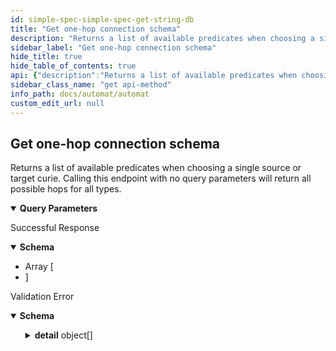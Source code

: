 ```yaml
---
id: simple-spec-simple-spec-get-string-db
title: "Get one-hop connection schema"
description: "Returns a list of available predicates when choosing a single source or target curie. Calling this endpoint with no query parameters will return all possible hops for all types."
sidebar_label: "Get one-hop connection schema"
hide_title: true
hide_table_of_contents: true
api: {"description":"Returns a list of available predicates when choosing a single source or target curie. Calling this endpoint with no query parameters will return all possible hops for all types.","operationId":"simple_spec_simple_spec_get_string-db","parameters":[{"required":false,"schema":{"title":"Source","type":"string"},"name":"source","in":"query"},{"required":false,"schema":{"title":"Target","type":"string"},"name":"target","in":"query"}],"responses":{"200":{"description":"Successful Response","content":{"application/json":{"schema":{"title":"Response Simple Spec Simple Spec Get","type":"array","items":{"title":"SimpleSpecElement","required":["source_type","target_type","edge_type"],"type":"object","properties":{"source_type":{"title":"Source Type","type":"string"},"target_type":{"title":"Target Type","type":"string"},"edge_type":{"title":"Edge Type","type":"string"}}}}}}},"422":{"description":"Validation Error","content":{"application/json":{"schema":{"title":"HTTPValidationError","type":"object","properties":{"detail":{"title":"Detail","type":"array","items":{"title":"ValidationError","required":["loc","msg","type"],"type":"object","properties":{"loc":{"title":"Location","type":"array","items":{"anyOf":[{"type":"string"},{"type":"integer"}]}},"msg":{"title":"Message","type":"string"},"type":{"title":"Error Type","type":"string"}}}}}}}}}},"tags":["STRING"],"method":"get","path":"/string-db/simple_spec","servers":[{"url":"https://automat-u24.apps.renci.org"}],"info":{"title":"Automat","version":"2.1","termsOfService":"http://loading"},"postman":{"name":"Get one-hop connection schema","description":{"content":"Returns a list of available predicates when choosing a single source or target curie. Calling this endpoint with no query parameters will return all possible hops for all types.","type":"text/plain"},"url":{"path":["string-db","simple_spec"],"host":["{{baseUrl}}"],"query":[{"disabled":false,"key":"source","value":""},{"disabled":false,"key":"target","value":""}],"variable":[]},"header":[{"key":"Accept","value":"application/json"}],"method":"GET"}}
sidebar_class_name: "get api-method"
info_path: docs/automat/automat
custom_edit_url: null
---
```



## Get one-hop connection schema



Returns a list of available predicates when choosing a single source or target curie. Calling this endpoint with no query parameters will return all possible hops for all types.

<details style={{"marginBottom":"1rem"}} data-collapsed={false} open={true}><summary style={{}}><strong>Query Parameters</strong></summary><div><ul><ParamsItem className={"paramsItem"} param={{"required":false,"schema":{"title":"Source","type":"string"},"name":"source","in":"query"}}></ParamsItem><ParamsItem className={"paramsItem"} param={{"required":false,"schema":{"title":"Target","type":"string"},"name":"target","in":"query"}}></ParamsItem></ul></div></details><div><ApiTabs><TabItem label={"200"} value={"200"}><div>

Successful Response

</div><div><MimeTabs schemaType={"response"}><TabItem label={"application/json"} value={"application/json"}><SchemaTabs><TabItem label={"Schema"} value={"Schema"}><details style={{}} data-collapsed={false} open={true}><summary style={{"textAlign":"left"}}><strong>Schema</strong></summary><div style={{"textAlign":"left","marginLeft":"1rem"}}></div><ul style={{"marginLeft":"1rem"}}><li><div style={{"fontSize":"var(--ifm-code-font-size)","opacity":"0.6","marginLeft":"-.5rem","paddingBottom":".5rem"}}>Array [</div></li><SchemaItem collapsible={false} name={"source_type"} required={false} schemaName={"Source Type"} qualifierMessage={undefined} schema={{"title":"Source Type","type":"string"}}></SchemaItem><SchemaItem collapsible={false} name={"target_type"} required={false} schemaName={"Target Type"} qualifierMessage={undefined} schema={{"title":"Target Type","type":"string"}}></SchemaItem><SchemaItem collapsible={false} name={"edge_type"} required={false} schemaName={"Edge Type"} qualifierMessage={undefined} schema={{"title":"Edge Type","type":"string"}}></SchemaItem><li><div style={{"fontSize":"var(--ifm-code-font-size)","opacity":"0.6","marginLeft":"-.5rem"}}>]</div></li></ul></details></TabItem><TabItem label={"Example (from schema)"} value={"Example (from schema)"}><ResponseSamples responseExample={"[\n  {\n    \"source_type\": \"string\",\n    \"target_type\": \"string\",\n    \"edge_type\": \"string\"\n  }\n]"} language={"json"}></ResponseSamples></TabItem></SchemaTabs></TabItem></MimeTabs></div></TabItem><TabItem label={"422"} value={"422"}><div>

Validation Error

</div><div><MimeTabs schemaType={"response"}><TabItem label={"application/json"} value={"application/json"}><SchemaTabs><TabItem label={"Schema"} value={"Schema"}><details style={{}} data-collapsed={false} open={true}><summary style={{"textAlign":"left"}}><strong>Schema</strong></summary><div style={{"textAlign":"left","marginLeft":"1rem"}}></div><ul style={{"marginLeft":"1rem"}}><SchemaItem collapsible={true} className={"schemaItem"}><details style={{}}><summary style={{}}><strong>detail</strong><span style={{"opacity":"0.6"}}> object[]</span></summary><div style={{"marginLeft":"1rem"}}><li><div style={{"fontSize":"var(--ifm-code-font-size)","opacity":"0.6","marginLeft":"-.5rem","paddingBottom":".5rem"}}>Array [</div></li><SchemaItem collapsible={true} className={"schemaItem"}><details style={{}}><summary style={{}}><strong>loc</strong><span style={{"opacity":"0.6"}}> object[]</span><strong style={{"fontSize":"var(--ifm-code-font-size)","color":"var(--openapi-required)"}}> required</strong></summary><div style={{"marginLeft":"1rem"}}><li><div style={{"fontSize":"var(--ifm-code-font-size)","opacity":"0.6","marginLeft":"-.5rem","paddingBottom":".5rem"}}>Array [</div></li><li><span className={"badge badge--info"}>anyOf</span><SchemaTabs><TabItem label={"MOD1"} value={"0-item-properties"}><li><div><strong>string</strong></div></li></TabItem><TabItem label={"MOD2"} value={"1-item-properties"}><li><div><strong>integer</strong></div></li></TabItem></SchemaTabs></li><li><div style={{"fontSize":"var(--ifm-code-font-size)","opacity":"0.6","marginLeft":"-.5rem"}}>]</div></li></div></details></SchemaItem><SchemaItem collapsible={false} name={"msg"} required={false} schemaName={"Message"} qualifierMessage={undefined} schema={{"title":"Message","type":"string"}}></SchemaItem><SchemaItem collapsible={false} name={"type"} required={false} schemaName={"Error Type"} qualifierMessage={undefined} schema={{"title":"Error Type","type":"string"}}></SchemaItem><li><div style={{"fontSize":"var(--ifm-code-font-size)","opacity":"0.6","marginLeft":"-.5rem"}}>]</div></li></div></details></SchemaItem></ul></details></TabItem><TabItem label={"Example (from schema)"} value={"Example (from schema)"}><ResponseSamples responseExample={"{\n  \"detail\": [\n    {\n      \"loc\": [\n        \"string\",\n        0\n      ],\n      \"msg\": \"string\",\n      \"type\": \"string\"\n    }\n  ]\n}"} language={"json"}></ResponseSamples></TabItem></SchemaTabs></TabItem></MimeTabs></div></TabItem></ApiTabs></div>
      